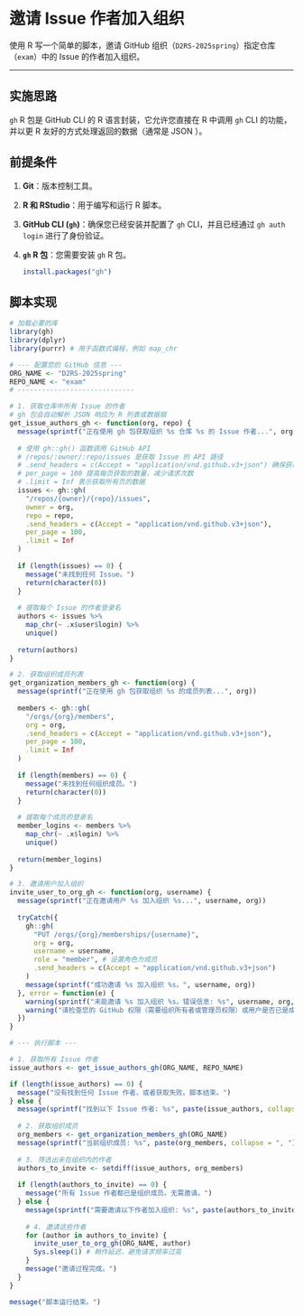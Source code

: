 # 邀请 Issue 作者加入组织

使用 R 写一个简单的脚本，邀请 GitHub 组织（`D2RS-2025spring`）指定仓库（`exam`）中的 Issue 的作者加入组织。

---

## 实施思路

`gh` R 包是 GitHub CLI 的 R 语言封装，它允许您直接在 R 中调用 `gh` CLI 的功能，并以更 R 友好的方式处理返回的数据（通常是 JSON ）。


## 前提条件

1.  **Git**：版本控制工具。
2.  **R 和 RStudio**：用于编写和运行 R 脚本。
3.  **GitHub CLI (`gh`)**：确保您已经安装并配置了 `gh` CLI，并且已经通过 `gh auth login` 进行了身份验证。
4.  **`gh` R 包**：您需要安装 `gh` R 包。

    ```R
    install.packages("gh")
    ```

## 脚本实现


```r
# 加载必要的库
library(gh)
library(dplyr)
library(purrr) # 用于函数式编程，例如 map_chr

# --- 配置您的 GitHub 信息 ---
ORG_NAME <- "D2RS-2025spring"
REPO_NAME <- "exam"
# -----------------------------

# 1. 获取仓库中所有 Issue 的作者
# gh 包会自动解析 JSON 响应为 R 列表或数据框
get_issue_authors_gh <- function(org, repo) {
  message(sprintf("正在使用 gh 包获取组织 %s 仓库 %s 的 Issue 作者...", org, repo))
  
  # 使用 gh::gh() 函数调用 GitHub API
  # /repos/:owner/:repo/issues 是获取 Issue 的 API 路径
  # .send_headers = c(Accept = "application/vnd.github.v3+json") 确保获取 JSON 格式
  # per_page = 100 提高每页获取的数量，减少请求次数
  # .limit = Inf 表示获取所有页的数据
  issues <- gh::gh(
    "/repos/{owner}/{repo}/issues",
    owner = org,
    repo = repo,
    .send_headers = c(Accept = "application/vnd.github.v3+json"),
    per_page = 100,
    .limit = Inf
  )
  
  if (length(issues) == 0) {
    message("未找到任何 Issue。")
    return(character(0))
  }
  
  # 提取每个 Issue 的作者登录名
  authors <- issues %>%
    map_chr(~ .x$user$login) %>%
    unique()
  
  return(authors)
}

# 2. 获取组织成员列表
get_organization_members_gh <- function(org) {
  message(sprintf("正在使用 gh 包获取组织 %s 的成员列表...", org))
  
  members <- gh::gh(
    "/orgs/{org}/members",
    org = org,
    .send_headers = c(Accept = "application/vnd.github.v3+json"),
    per_page = 100,
    .limit = Inf
  )
  
  if (length(members) == 0) {
    message("未找到任何组织成员。")
    return(character(0))
  }
  
  # 提取每个成员的登录名
  member_logins <- members %>%
    map_chr(~ .x$login) %>%
    unique()
  
  return(member_logins)
}

# 3. 邀请用户加入组织
invite_user_to_org_gh <- function(org, username) {
  message(sprintf("正在邀请用户 %s 加入组织 %s...", username, org))
  
  tryCatch({
    gh::gh(
      "PUT /orgs/{org}/memberships/{username}",
      org = org,
      username = username,
      role = "member", # 设置角色为成员
      .send_headers = c(Accept = "application/vnd.github.v3+json")
    )
    message(sprintf("成功邀请 %s 加入组织 %s。", username, org))
  }, error = function(e) {
    warning(sprintf("未能邀请 %s 加入组织 %s。错误信息: %s", username, org, e$message))
    warning("请检查您的 GitHub 权限（需要组织所有者或管理员权限）或用户是否已是成员。")
  })
}

# --- 执行脚本 ---

# 1. 获取所有 Issue 作者
issue_authors <- get_issue_authors_gh(ORG_NAME, REPO_NAME)

if (length(issue_authors) == 0) {
  message("没有找到任何 Issue 作者，或者获取失败。脚本结束。")
} else {
  message(sprintf("找到以下 Issue 作者: %s", paste(issue_authors, collapse = ", ")))
  
  # 2. 获取组织成员
  org_members <- get_organization_members_gh(ORG_NAME)
  message(sprintf("当前组织成员: %s", paste(org_members, collapse = ", ")))
  
  # 3. 筛选出未在组织内的作者
  authors_to_invite <- setdiff(issue_authors, org_members)
  
  if (length(authors_to_invite) == 0) {
    message("所有 Issue 作者都已是组织成员。无需邀请。")
  } else {
    message(sprintf("需要邀请以下作者加入组织: %s", paste(authors_to_invite, collapse = ", ")))
    
    # 4. 邀请这些作者
    for (author in authors_to_invite) {
      invite_user_to_org_gh(ORG_NAME, author)
      Sys.sleep(1) # 稍作延迟，避免请求频率过高
    }
    message("邀请过程完成。")
  }
}

message("脚本运行结束。")
```

